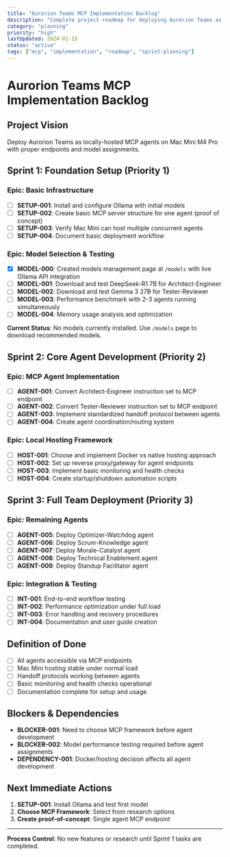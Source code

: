```yaml
---
title: "Aurorion Teams MCP Implementation Backlog"
description: "Complete project roadmap for deploying Aurorion Teams as locally-hosted MCP agents"
category: "planning"
priority: "high"
lastUpdated: 2024-01-15
status: "active"
tags: ["mcp", "implementation", "roadmap", "sprint-planning"]
---
```


# Aurorion Teams MCP Implementation Backlog

## Project Vision
Deploy Aurorion Teams as locally-hosted MCP agents on Mac Mini M4 Pro with proper endpoints and model assignments.

## Sprint 1: Foundation Setup (Priority 1)

### Epic: Basic Infrastructure
- [ ] **SETUP-001**: Install and configure Ollama with initial models
- [ ] **SETUP-002**: Create basic MCP server structure for one agent (proof of concept)
- [ ] **SETUP-003**: Verify Mac Mini can host multiple concurrent agents
- [ ] **SETUP-004**: Document basic deployment workflow

### Epic: Model Selection & Testing
- [x] **MODEL-000**: Created models management page at `/models` with live Ollama API integration
- [ ] **MODEL-001**: Download and test DeepSeek-R1 7B for Architect-Engineer
- [ ] **MODEL-002**: Download and test Gemma 3 27B for Tester-Reviewer  
- [ ] **MODEL-003**: Performance benchmark with 2-3 agents running simultaneously
- [ ] **MODEL-004**: Memory usage analysis and optimization

**Current Status**: No models currently installed. Use `/models` page to download recommended models.

## Sprint 2: Core Agent Development (Priority 2)

### Epic: MCP Agent Implementation
- [ ] **AGENT-001**: Convert Architect-Engineer instruction set to MCP endpoint
- [ ] **AGENT-002**: Convert Tester-Reviewer instruction set to MCP endpoint
- [ ] **AGENT-003**: Implement standardized handoff protocol between agents
- [ ] **AGENT-004**: Create agent coordination/routing system

### Epic: Local Hosting Framework
- [ ] **HOST-001**: Choose and implement Docker vs native hosting approach
- [ ] **HOST-002**: Set up reverse proxy/gateway for agent endpoints
- [ ] **HOST-003**: Implement basic monitoring and health checks
- [ ] **HOST-004**: Create startup/shutdown automation scripts

## Sprint 3: Full Team Deployment (Priority 3)

### Epic: Remaining Agents
- [ ] **AGENT-005**: Deploy Optimizer-Watchdog agent
- [ ] **AGENT-006**: Deploy Scrum-Knowledge agent  
- [ ] **AGENT-007**: Deploy Morale-Catalyst agent
- [ ] **AGENT-008**: Deploy Technical Enablement agent
- [ ] **AGENT-009**: Deploy Standup Facilitator agent

### Epic: Integration & Testing
- [ ] **INT-001**: End-to-end workflow testing
- [ ] **INT-002**: Performance optimization under full load
- [ ] **INT-003**: Error handling and recovery procedures
- [ ] **INT-004**: Documentation and user guide creation

## Definition of Done
- [ ] All agents accessible via MCP endpoints
- [ ] Mac Mini hosting stable under normal load
- [ ] Handoff protocols working between agents
- [ ] Basic monitoring and health checks operational
- [ ] Documentation complete for setup and usage

## Blockers & Dependencies
- **BLOCKER-001**: Need to choose MCP framework before agent development
- **BLOCKER-002**: Model performance testing required before agent assignments
- **DEPENDENCY-001**: Docker/hosting decision affects all agent development

## Next Immediate Actions
1. **SETUP-001**: Install Ollama and test first model
2. **Choose MCP Framework**: Select from research options
3. **Create proof-of-concept**: Single agent MCP endpoint

---
**Process Control**: No new features or research until Sprint 1 tasks are completed.